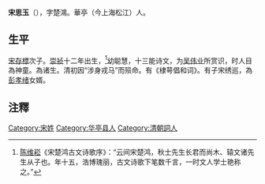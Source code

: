 '''宋思玉'''（{{bd|1639年||？}}），字楚鴻。華亭（今上海松江）人。

==生平==
[[宋存標|宋存標]]次子。[[崇祯|崇祯]]十二年出生，<ref>[[陈维崧|陈维崧]]《宋楚鸿古文诗歌序》：“云间宋楚鸿，秋士先生长君而尚木、辕文诸先生从子也。年十五，浩博瑰丽，古文诗歌下笔数千言，一时文人学士艳称之。”</ref>幼聪慧，十三能诗文，为[[吴伟业|吴伟业]]所赏识，时人目為神童。為诸生。清初因“涉身戎马”而殒命。有《棣萼倡和词》。有子宋绣巡，為[[彭孝绪|彭孝绪]]女婿。

==注釋==
{{reflist}}

{{DEFAULTSORT:S}}
[[Category:宋姓|Category:宋姓]]
[[Category:华亭县人|Category:华亭县人]]
[[Category:清朝詞人|Category:清朝詞人]]